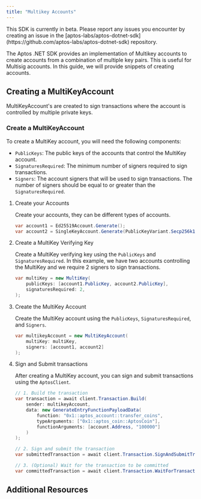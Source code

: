 ```yaml
---
title: "Multikey Accounts"
---
```


<Aside type="caution" emoji="❗">
  This SDK is currently in beta. Please report any issues you encounter by
  creating an issue in the
  [aptos-labs/aptos-dotnet-sdk](https://github.com/aptos-labs/aptos-dotnet-sdk)
  repository.
</Aside>

The Aptos .NET SDK provides an implementation of Multikey accounts to create accounts from a combination of multiple key pairs. This is useful for
Multisig accounts. In this guide, we will provide snippets of creating accounts.

## Creating a MultiKeyAccount






MultiKeyAccount&apos;s are created to sign transactions where the account is controlled by multiple private keys.

### Create a MultiKeyAccount

To create a MultiKey account, you will need the following components:

- `PublicKeys`: The public keys of the accounts that control the MultiKey account.
- `SignaturesRequired`: The minimum number of signers required to sign transactions.
- `Signers`: The account signers that will be used to sign transactions. The number of signers should be equal to or greater than the `SignaturesRequired`.



<Steps>

1. Create your Accounts

   Create your accounts, they can be different types of accounts.

   ```csharp
   var account1 = Ed25519Account.Generate();
   var account2 = SingleKeyAccount.Generate(PublicKeyVariant.Secp256k1Ecdsa);
   ```

2. Create a MultiKey Verifying Key

   Create a MultiKey verifying key using the `PublicKeys` and `SignaturesRequired`. In this example,
   we have two accounts controlling the MultiKey and we require 2 signers to sign transactions.

   ```csharp
   var multiKey = new MultiKey(
       publicKeys: [account1.PublicKey, account2.PublicKey],
       signaturesRequired: 2,
   );
   ```

3. Create the MultiKey Account

   Create the MultiKey account using the `PublicKeys`, `SignaturesRequired`, and `Signers`.

   ```csharp
   var multikeyAccount = new MultiKeyAccount(
       multiKey: multiKey,
       signers: [account1, account2]
   );
   ```

4. Sign and Submit transactions

   After creating a MultiKey account, you can sign and submit transactions using the `AptosClient`.

   ```csharp
   // 1. Build the transaction
   var transaction = await client.Transaction.Build(
       sender: multikeyAccount,
       data: new GenerateEntryFunctionPayloadData(
           function: "0x1::aptos_account::transfer_coins",
           typeArguments: ["0x1::aptos_coin::AptosCoin"],
           functionArguments: [account.Address, "100000"]
       )
   );

   // 2. Sign and submit the transaction
   var submittedTransaction = await client.Transaction.SignAndSubmitTransaction(multikeyAccount, transaction);

   // 3. (Optional) Wait for the transaction to be committed
   var committedTransaction = await client.Transaction.WaitForTransaction(submittedTransaction.Hash);
   ```

</Steps>



## Additional Resources



<CardGrid>
  <LinkCard href="https://aptos-labs.github.io/aptos-dotnet-sdk/docs/Aptos.MultiKeyAccount.html" title="MultiKeyAccount Reference" description="The full API reference for the MultiKeyAccount class." target="_blank" />
</CardGrid>
